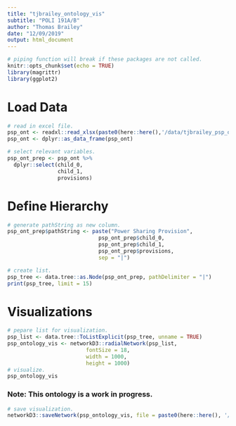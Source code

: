 ```yaml
---
title: "tjbrailey_ontology_vis"
subtitle: "POLI 191A/B"
author: "Thomas Brailey"
date: "12/09/2019"
output: html_document
---
```


```r
# piping function will break if these packages are not called.
knitr::opts_chunk$set(echo = TRUE)
library(magrittr)
library(ggplot2)
```

# Load Data
```r
# read in excel file. 
psp_ont <- readxl::read_xlsx(paste0(here::here(),'/data/tjbrailey_psp_ontology.xlsx'))
psp_ont <- dplyr::as_data_frame(psp_ont)

# select relevant variables.
psp_ont_prep <- psp_ont %>%
  dplyr::select(child_0,
                child_1,
                provisions)
```

# Define Hierarchy
```r
# generate pathString as new column.
psp_ont_prep$pathString <- paste("Power Sharing Provision",
                             psp_ont_prep$child_0,
                             psp_ont_prep$child_1,
                             psp_ont_prep$provisions,
                             sep = "|")

# create list. 
psp_tree <- data.tree::as.Node(psp_ont_prep, pathDelimiter = "|")
print(psp_tree, limit = 15)

```
# Visualizations
```r
# pepare list for visualization. 
psp_list <- data.tree::ToListExplicit(psp_tree, unname = TRUE)
psp_ontology_vis <- networkD3::radialNetwork(psp_list, 
                         fontSize = 18,
                         width = 1000,
                         height = 1000)
# visualize.
psp_ontology_vis
```
### Note: This ontology is a work in progress.
```r
# save visualization.
networkD3::saveNetwork(psp_ontology_vis, file = paste0(here::here(), '/vis/psp_ontology_vis'))
```